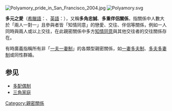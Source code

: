 {{多個問題|
{{expand|time=2011-03-15T08:15:51+00:00}}
{{Unreferenced|time=2012-01-04T06:18:18+00:00 }}
{{翻译请求|en}}
}}
{{not|多性恋|多偶制|开放关系}}
{{親密關係}}
{{愛側欄}}
[[File:Polyamory_pride_in_San_Francisco_2004.jpg|thumb]]
[[File:Polyamory.svg|thumb]]

'''多元之愛'''（[[希臘語|希臘語]]：{{lang|el|πολύ}}、[[英語|英語]]：{{lang|en|Polyamory}}），又稱'''多角忠誠'''、'''多重伴侶關係'''，指關係中人數大於「兩人一對一」且參與者皆「知情同意」的戀愛、交往、伴侶等關係，例如一人同時與兩人或以上交往，在此親密關係中多方[[知情同意|知情同意]]與其他交往者的交往關係存在。

有時廣義指稱所有非「[[一夫一妻制|一夫一妻制]]」的各類型親密關係，如[[一妻多夫制|一妻多夫制]]、[[多夫多妻制|多夫多妻制]]或同性群婚。{{fact|歷史上或不同社會習俗中，有些多配偶關係並非所有人[[知情同意|知情同意]]的狀況，但狹義的實踐者大多追求知情同意的價值。}}

==参见==
*[[多配偶制|多配偶制]]
* [[三角家庭|三角家庭]]

{{性別和性身份}}
[[Category:親密關係|Category:親密關係]]
{{society-stub}}
